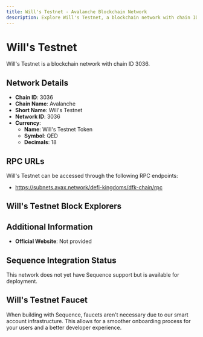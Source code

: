 ```yaml
--- 
title: Will's Testnet - Avalanche Blockchain Network
description: Explore Will's Testnet, a blockchain network with chain ID 3036. Learn about its native currency, Will's Testnet Token, and how to interact with the network.
---
```


# Will's Testnet

Will's Testnet is a blockchain network with chain ID 3036.

## Network Details

- **Chain ID**: 3036
- **Chain Name**: Avalanche
- **Short Name**: Will's Testnet
- **Network ID**: 3036
- **Currency**: 
  - **Name**: Will's Testnet Token
  - **Symbol**: QED
  - **Decimals**: 18

## RPC URLs

Will's Testnet can be accessed through the following RPC endpoints:

- https://subnets.avax.network/defi-kingdoms/dfk-chain/rpc

## Will's Testnet Block Explorers



## Additional Information

- **Official Website**: Not provided

## Sequence Integration Status

This network does not yet have Sequence support but is available for deployment.

## Will's Testnet Faucet

When building with Sequence, faucets aren't necessary due to our smart account infrastructure. This allows for a smoother onboarding process for your users and a better developer experience.

